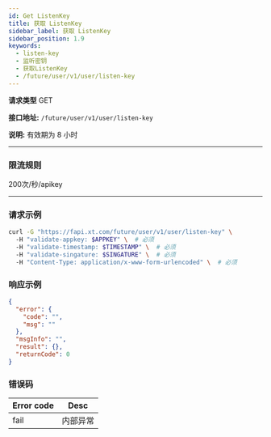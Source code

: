 ```yaml
---
id: Get ListenKey
title: 获取 ListenKey
sidebar_label: 获取 ListenKey
sidebar_position: 1.9
keywords:
  - listen-key
  - 监听密钥
  - 获取ListenKey
  - /future/user/v1/user/listen-key
---
```


**请求类型** GET

**接口地址:** `/future/user/v1/user/listen-key`

**说明:** 有效期为 8 小时

---

### 限流规则

200次/秒/apikey

---

### 请求示例

```bash title="Request"
curl -G "https://fapi.xt.com/future/user/v1/user/listen-key" \ 
  -H "validate-appkey: $APPKEY" \  # 必须
  -H "validate-timestamp: $TIMESTAMP" \  # 必须
  -H "validate-singature: $SINGATURE" \  # 必须
  -H "Content-Type: application/x-www-form-urlencoded" \  # 必须
```

### 响应示例

```json title="Response"
{
  "error": {
    "code": "",
    "msg": ""
  },
  "msgInfo": "",
  "result": {},
  "returnCode": 0
}
```

### 错误码

| Error code | Desc |
|-------------|------|
| fail | 内部异常 |
